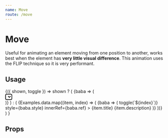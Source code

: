 ```yaml
---
name: Move
route: /move
---
```



# Move

Useful for animating an element moving from one position to another,
works best when the element has **very little visual difference**.
This animation uses the FLIP technique so it is very performant.

## Usage

<Playground>
  <Toggler>
    {({ shown, toggle }) =>
      shown ? (
        <Baba name={`item-${shown}`}>
          <Move>
            {baba => (
              <div {...baba}>
                <Select
                  autoFocus
                  isSearchable={false}
                  value={{}}
                  styles={{
                    singleValue: () => ({}),
                  }}
                  onKeyDown={() => toggle()}
                  formatOptionLabel={() => (
                    <Examples.Value>
                      {Examples.data[shown].title}
                      <Examples.Description>
                        {Examples.data[shown].description}
                      </Examples.Description>
                    </Examples.Value>
                  )}
                />
              </div>
            )}
          </Move>
        </Baba>
      ) : (
        <Examples.List>
          {Examples.data.map((item, index) => (
            <Baba key={index} name={`item-${index}`}>
              <Move>
                {baba => (
                  <Examples.Value
                    onClick={() => toggle(`${index}`)}
                    style={baba.style}
                    innerRef={baba.ref}
                  >
                    {item.title}
                    <Examples.Description>{item.description}</Examples.Description>
                  </Examples.Value>
                )}
              </Move>
            </Baba>
          ))}
        </Examples.List>
      )
    }
  </Toggler>
</Playground>

## Props

<PropsTable of={Move} />
